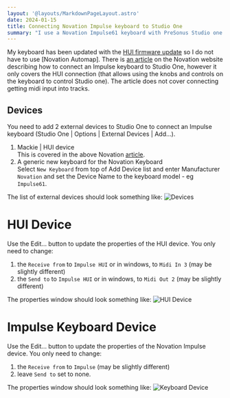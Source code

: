 ```yaml
---
layout: '@layouts/MarkdownPageLayout.astro'
date: 2024-01-15
title: Connecting Novation Impulse keyboard to Studio One
summary: "I use a Novation Impulse61 keyboard with PreSonus Studio one.  Every now and then, I need to fix up the connectivity between my keyboard and Studio One.  This blog post is to remind me of how it is done."
---
```




My keyboard has been updated with the [HUI firmware update](https://support.novationmusic.com/hc/en-gb/articles/360009516479-What-does-the-HUI-update-for-the-Impulse-do-) so I do not have to use [Novation Automap].  There is [an article](https://support.novationmusic.com/hc/en-gb/articles/360014213299-How-to-setup-Studio-One-with-the-Impulse-HUI-firmware-update) on the Novation website describing how to connect an Impulse keyboard to Studio One, however it only covers the HUI connection (that allows using the knobs and controls on the keyboard to control Studio one).  The article does not cover connecting getting midi input into tracks.

## Devices

You need to add 2 external devices to Studio One to connect an Impulse keyboard (Studio One | Options | External Devices | Add...).
1. Mackie | HUI device\
This is covered in the above Novation [article](https://support.novationmusic.com/hc/en-gb/articles/360014213299-How-to-setup-Studio-One-with-the-Impulse-HUI-firmware-update).
2. A generic new keyboard for the Novation Keyboard\
Select `New Keyboard` from top of Add Device list and enter Manufacturer `Novation` and set the Device Name to the keyboard model - eg `Impulse61`.

The list of external devices should look something like:
<Image src={impulse61ExternalDevicesImage} alt="Devices" />

# HUI Device

Use the Edit... button to update the properties of the HUI device.  You only need to change:
1. the `Receive from` to `Impulse HUI` or in windows, to `Midi In 3` (may be slightly different)
1. the `Send to` to `Impulse HUI` or in windows, to `Midi Out 2` (may be slightly different)

The properties window should look something like:
<Image src={huiExternalDeviceImage} alt="HUI Device" />

# Impulse Keyboard Device

Use the Edit... button to update the properties of the Novation Impulse device.  You only need to change:
1. the `Receive from` to `Impulse` (may be slightly different)
1. leave `Send to` set to none.

The properties window should look something like:
<Image src={impulseExternalDeviceImage} alt="Keyboard Device" />
